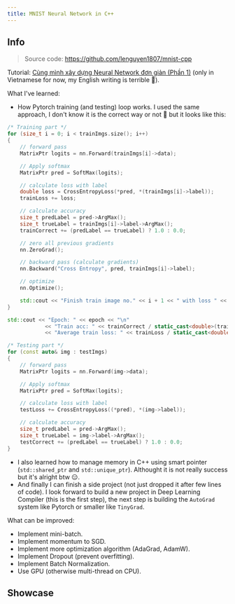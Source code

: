 ```yaml
---
title: MNIST Neural Network in C++
---
```


## Info

> Source code: https://github.com/lenguyen1807/mnist-cpp

Tutorial:  [Cùng mình xây dựng Neural Network đơn giản (Phần 1)](/blog/cpp-nn) (only in Vietnamese for now, my English writing is terrible 🥲).

What I've learned:
- How Pytorch training (and testing) loop works. I used the same approach, I don't know it is the correct way or not 🥲 but it looks like this:

```cpp
/* Training part */
for (size_t i = 0; i < trainImgs.size(); i++)
{
    // forward pass
    MatrixPtr logits = nn.Forward(trainImgs[i]->data);

    // Apply softmax
    MatrixPtr pred = SoftMax(logits);

    // calculate loss with label
    double loss = CrossEntropyLoss(*pred, *(trainImgs[i]->label));
    trainLoss += loss;

    // calculate accuracy
    size_t predLabel = pred->ArgMax();
    size_t trueLabel = trainImgs[i]->label->ArgMax();
    trainCorrect += (predLabel == trueLabel) ? 1.0 : 0.0;

    // zero all previous gradients
    nn.ZeroGrad();

    // backward pass (calculate gradients)
    nn.Backward("Cross Entropy", pred, trainImgs[i]->label);

    // optimize
    nn.Optimize();

    std::cout << "Finish train image no." << i + 1 << " with loss " << loss << "\n";
}

std::cout << "Epoch: " << epoch << "\n"
            << "Train acc: " << trainCorrect / static_cast<double>(trainImgs.size()) << "\n"
            << "Average train loss: " << trainLoss / static_cast<double>(testImgs.size()) << "\n";

/* Testing part */
for (const auto& img : testImgs)
{
    // forward pass
    MatrixPtr logits = nn.Forward(img->data);

    // Apply softmax
    MatrixPtr pred = SoftMax(logits);

    // calculate loss with label
    testLoss += CrossEntropyLoss((*pred), *(img->label));

    // calculate accuracy
    size_t predLabel = pred->ArgMax();
    size_t trueLabel = img->label->ArgMax();
    testCorrect += (predLabel == trueLabel) ? 1.0 : 0.0;
}
```

- I also learned how to manage memory in C++ using smart pointer (`std::shared_ptr` and `std::unique_ptr`). Althought it is not really success but it's alright btw 😑.
- And finally I can finish a side project (not just dropped it after few lines of code). I look forward to build a new project in Deep Learning Compiler (this is the first step), the next step is building the `AutoGrad` system like Pytorch or smaller like `TinyGrad`.

What can be improved:
- Implement mini-batch.
- Implement momentum to SGD.
- Implement more optimization algorithm (AdaGrad, AdamW).
- Implement Dropout (prevent overfitting).
- Implement Batch Normalization.
- Use GPU (otherwise multi-thread on CPU).

## Showcase

<MdxImage
src="https://github.com/lenguyen1807/mnist-cpp/raw/main/result.png"
alt="Result"
caption="Result"
/>